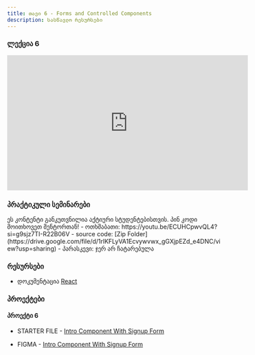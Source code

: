 ```yaml
---
title: თავი 6 - Forms and Controlled Components
description: სასწავლო რესურსები
---
```


### ლექცია 6

<iframe width="560" height="315" src="https://www.youtube.com/embed/rwfmBFzYsNc?si=qf9IO33soTAWAtET" title="YouTube video player" frameborder="0" allow="accelerometer; autoplay; clipboard-write; encrypted-media; gyroscope; picture-in-picture; web-share" allowFullScreen></iframe>

### პრაქტიკული სემინარები

<Card>
  <PinCodeProtectedContent>
    <Locked>
      ეს კონტენტი განკუთვნილია აქტიური სტუდენტებისთვის. პინ კოდი მოითხოვეთ
      მენტორთან!
    </Locked>
    <Unlocked>
      - ოთხშაბათი: https://youtu.be/ECUHCpwvQL4?si=g9sjz7TI-R22B06V
        - source code: [Zip Folder](https://drive.google.com/file/d/1rlKFLyVA1Ecvywvwx_gGXjpEZd_e4DNC/view?usp=sharing)
      - პარასკევი: ჯერ არ ჩატარებულა
    </Unlocked>
  </PinCodeProtectedContent>
</Card>

### რესურსები

- დოკუმენტაცია [React](https://react.dev)

### პროექტები

#### პროექტი 6

- STARTER FILE - [Intro Component With Signup Form](https://drive.google.com/file/d/1yuFSIUNo2_hyEiqav_HF-dTH6iszHTRC/view?usp=sharing)

- FIGMA - [Intro Component With Signup Form](https://www.figma.com/file/zpZb32QRHlO7iXDLikmQdz/intro-component-with-sign-up-form?node-id=0-1&t=pfaMNL7oH0y0tYRm-0)

